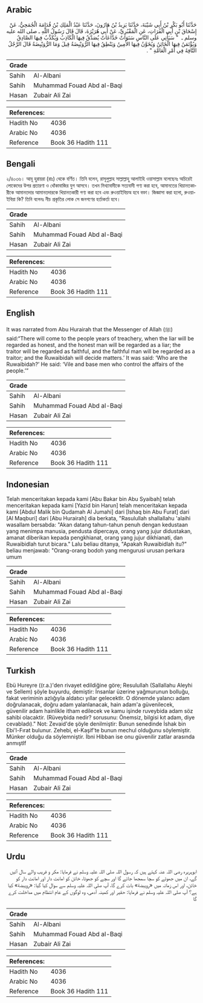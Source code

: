 ## Arabic


<div dir="rtl" lang="ar" style={{fontSize:'larger',backgroundColor:'#f8f9fa',padding:20}}>
حَدَّثَنَا أَبُو بَكْرِ بْنُ أَبِي شَيْبَةَ، حَدَّثَنَا يَزِيدُ بْنُ هَارُونَ، حَدَّثَنَا عَبْدُ الْمَلِكِ بْنُ قُدَامَةَ الْجُمَحِيُّ، عَنْ إِسْحَاقَ بْنِ أَبِي الْفُرَاتِ، عَنِ الْمَقْبُرِيِّ، عَنْ أَبِي هُرَيْرَةَ، قَالَ قَالَ رَسُولُ اللَّهِ ـ صلى الله عليه وسلم ـ ‏ "‏ سَيَأْتِي عَلَى النَّاسِ سَنَوَاتٌ خَدَّاعَاتٌ يُصَدَّقُ فِيهَا الْكَاذِبُ وَيُكَذَّبُ فِيهَا الصَّادِقُ وَيُؤْتَمَنُ فِيهَا الْخَائِنُ وَيُخَوَّنُ فِيهَا الأَمِينُ وَيَنْطِقُ فِيهَا الرُّوَيْبِضَةُ قِيلَ وَمَا الرُّوَيْبِضَةُ قَالَ الرَّجُلُ التَّافِهُ فِي أَمْرِ الْعَامَّةِ ‏"‏ ‏.‏
</div>
<div style={{backgroundColor:'#f8f9fa',padding:20, marginBottom: 10}}><table> <thead> <tr> <th>Grade</th> <th></th> </tr> </thead> <tbody> <tr><td>Sahih</td><td>Al-Albani</td></tr><tr><td>Sahih</td><td>Muhammad Fouad Abd al-Baqi</td></tr><tr><td>Hasan</td><td>Zubair Ali Zai</td></tr></tbody></table><table> <thead> <tr> <th>References:</th> <th></th> </tr> </thead> <tbody><tr><td>Hadith No</td><td>4036</td></tr><tr><td>Arabic No</td><td>4036</td></tr><tr><td>Reference</td><td>Book 36 Hadith 111</td></tr></tbody></table></div>

## Bengali


<div dir="ltr" lang="bn" style={{fontSize:'larger',backgroundColor:'#f8f9fa',padding:20}}>
২/৪০৩৬। আবূ হুরায়রা (রাঃ) থেকে বর্ণিত। তিনি বলেন, রাসূলুল্লাহ সাল্লাল্লাহু আলাইহি ওয়াসাল্লাম বলেছেনঃ অচিরেই লোকেদের উপর প্রতারণা ও ধোঁকাবাজির যুগ আসবে। তখন মিথ্যাবাদীকে সত্যবাদী গণ্য করা হবে, আমানতের খিয়ানতকারীকে আমানতদার আমানতদারকে খিয়ানতকারী গণ্য করা হবে এবং রুওয়াইবিয়অ হবে বক্তা। জিজ্ঞাসা করা হলো, রুওয়াইবিয়া কি? তিনি বলেনঃ নীচ প্রকৃতির লোক সে জনগণের হর্তাকর্তা হবে।
</div>
<div style={{backgroundColor:'#f8f9fa',padding:20, marginBottom: 10}}><table> <thead> <tr> <th>Grade</th> <th></th> </tr> </thead> <tbody> <tr><td>Sahih</td><td>Al-Albani</td></tr><tr><td>Sahih</td><td>Muhammad Fouad Abd al-Baqi</td></tr><tr><td>Hasan</td><td>Zubair Ali Zai</td></tr></tbody></table><table> <thead> <tr> <th>References:</th> <th></th> </tr> </thead> <tbody><tr><td>Hadith No</td><td>4036</td></tr><tr><td>Arabic No</td><td>4036</td></tr><tr><td>Reference</td><td>Book 36 Hadith 111</td></tr></tbody></table></div>

## English


<div dir="ltr" lang="en" style={{fontSize:'larger',backgroundColor:'#f8f9fa',padding:20}}>
It was narrated from Abu Hurairah that the Messenger of Allah (ﷺ) said:“There will come to the people years of treachery, when the liar will be regarded as honest, and the honest man will be regarded as a liar; the traitor will be regarded as faithful, and the faithful man will be regarded as a traitor; and the Ruwaibidah will decide matters.’ It was said: ‘Who are the Ruwaibidah?’ He said: ‘Vile and base men who control the affairs of the people.’”
</div>
<div style={{backgroundColor:'#f8f9fa',padding:20, marginBottom: 10}}><table> <thead> <tr> <th>Grade</th> <th></th> </tr> </thead> <tbody> <tr><td>Sahih</td><td>Al-Albani</td></tr><tr><td>Sahih</td><td>Muhammad Fouad Abd al-Baqi</td></tr><tr><td>Hasan</td><td>Zubair Ali Zai</td></tr></tbody></table><table> <thead> <tr> <th>References:</th> <th></th> </tr> </thead> <tbody><tr><td>Hadith No</td><td>4036</td></tr><tr><td>Arabic No</td><td>4036</td></tr><tr><td>Reference</td><td>Book 36 Hadith 111</td></tr></tbody></table></div>

## Indonesian


<div dir="ltr" lang="id" style={{fontSize:'larger',backgroundColor:'#f8f9fa',padding:20}}>
Telah menceritakan kepada kami [Abu Bakar bin Abu Syaibah] telah menceritakan kepada kami [Yazid bin Harun] telah menceritakan kepada kami [Abdul Malik bin Qudamah Al Jumahi] dari [Ishaq bin Abu Furat] dari [Al Maqburi] dari [Abu Hurairah] dia berkata, "Rasulullah shallallahu 'alaihi wasallam bersabda: "Akan datang tahun-tahun penuh dengan kedustaan yang menimpa manusia, pendusta dipercaya, orang yang jujur didustakan, amanat diberikan kepada pengkhianat, orang yang jujur dikhianati, dan Ruwaibidlah turut bicara." Lalu beliau ditanya, "Apakah Ruwaibidlah itu?" beliau menjawab: "Orang-orang bodoh yang mengurusi urusan perkara umum
</div>
<div style={{backgroundColor:'#f8f9fa',padding:20, marginBottom: 10}}><table> <thead> <tr> <th>Grade</th> <th></th> </tr> </thead> <tbody> <tr><td>Sahih</td><td>Al-Albani</td></tr><tr><td>Sahih</td><td>Muhammad Fouad Abd al-Baqi</td></tr><tr><td>Hasan</td><td>Zubair Ali Zai</td></tr></tbody></table><table> <thead> <tr> <th>References:</th> <th></th> </tr> </thead> <tbody><tr><td>Hadith No</td><td>4036</td></tr><tr><td>Arabic No</td><td>4036</td></tr><tr><td>Reference</td><td>Book 36 Hadith 111</td></tr></tbody></table></div>

## Turkish


<div dir="ltr" lang="tr" style={{fontSize:'larger',backgroundColor:'#f8f9fa',padding:20}}>
Ebü Hureyre ((r.a.)'den rivayet edildiğine göre; Resulullah (Sallallahu Aleyhi ve Sellem) şöyle buyurdu, demiştir: İnsanlar üzerine yağmurunun bolluğu, fakat veriminin azlığıyla aldatıcı yıllar gelecektlr. O dönemde yalancı adam doğrulanacak, doğru adam yalanlanacak, hain adam'a güvenilecek, güvenilir adam hainlikle itham edilecek ve kamu işinde ruveybida adam söz sahibi olacaktir. (Rüveybida nedir? sorusunu: Önemsiz, bilgisi kıt adam, diye cevabladı)." Not: Zevaid'de şöyle denilmiştir: Bunun senedinde İshak bin Ebi'l-Fırat bulunur. Zehebi, el-Kaşif'te bunun mechul olduğunu söylemiştir. Münker olduğu da söylemniştir. İbni Hibban ise onu güvenilir zatlar arasında anmıştlf
</div>
<div style={{backgroundColor:'#f8f9fa',padding:20, marginBottom: 10}}><table> <thead> <tr> <th>Grade</th> <th></th> </tr> </thead> <tbody> <tr><td>Sahih</td><td>Al-Albani</td></tr><tr><td>Sahih</td><td>Muhammad Fouad Abd al-Baqi</td></tr><tr><td>Hasan</td><td>Zubair Ali Zai</td></tr></tbody></table><table> <thead> <tr> <th>References:</th> <th></th> </tr> </thead> <tbody><tr><td>Hadith No</td><td>4036</td></tr><tr><td>Arabic No</td><td>4036</td></tr><tr><td>Reference</td><td>Book 36 Hadith 111</td></tr></tbody></table></div>

## Urdu


<div dir="rtl" lang="ur" style={{fontSize:'larger',backgroundColor:'#f8f9fa',padding:20}}>
ابوہریرہ رضی اللہ عنہ کہتے ہیں کہ رسول اللہ صلی اللہ علیہ وسلم نے فرمایا: مکر و فریب والے سال آئیں گے، ان میں جھوٹے کو سچا سمجھا جائے گا اور سچے کو جھوٹا، خائن کو امانت دار اور امانت دار کو خائن، اور اس زمانہ میں «رويبضة» بات کرے گا، آپ صلی اللہ علیہ وسلم سے سوال کیا گیا: «رويبضة» کیا ہے؟ آپ صلی اللہ علیہ وسلم نے فرمایا: حقیر اور کمینہ آدمی، وہ لوگوں کے عام انتظام میں مداخلت کرے گا
</div>
<div style={{backgroundColor:'#f8f9fa',padding:20, marginBottom: 10}}><table> <thead> <tr> <th>Grade</th> <th></th> </tr> </thead> <tbody> <tr><td>Sahih</td><td>Al-Albani</td></tr><tr><td>Sahih</td><td>Muhammad Fouad Abd al-Baqi</td></tr><tr><td>Hasan</td><td>Zubair Ali Zai</td></tr></tbody></table><table> <thead> <tr> <th>References:</th> <th></th> </tr> </thead> <tbody><tr><td>Hadith No</td><td>4036</td></tr><tr><td>Arabic No</td><td>4036</td></tr><tr><td>Reference</td><td>Book 36 Hadith 111</td></tr></tbody></table></div>